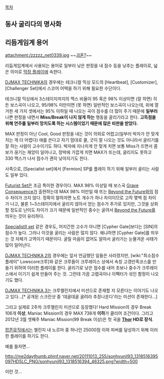 [[목차]]
== 동사 굴리다의 명사화 ==

== 리듬게임계 용어 ==
attachment:/zzzzz_net0339.jpg
~~[[괴혼|괴혼?]]~~

리듬게임계에서 사용되는 용어로 일부러 낮은 판정을 내 점수 등을 낮추는 플레이로, 넓은 의미로 [[막장 플레이]]에 속한다.

[[DJMAX TECHNIKA]]의 경우에는 테크니컬 믹싱 모드의 [Heartbeat], [Customizer], [Challenger Set]에서 스코어 어택을 하기 위해 필요한 수단이다.

테크니컬 믹싱에서 3스테이지까지의 맥스 비율이 95 혹은 98% 이상이면 (잘 하면) 히든 보스곡이 나오고, 95/98% 미만이면 (못 하면) 일반적인 보스곡이 나오는데, 위에 열거한 세 가지 셋에서는 95% 이하일 때 나오는 곡이 점수를 더 많이 주기 때문에 '''일부러''' 나쁜 판정을 내면서 '''Miss/Break이 나지 않게 하는''' 행동을 굴리기라고 한다. '''고득점을 위해 연주를 일부러 망치도록 하는 시스템이었기 때문에 많은 비판을 받았다.'''

MAX 판정이 아닌 Cool, Good 판정을 내는 것이 의외로 어렵고(일부러 박자가 안 맞게 치는 게 더 어렵다) 애를 쓴다고 자기 맘대로 쿨, 굿이 잘 나오는 것도 아니라서 굴리기를 잘 하는 사람이 고수이기도 하다. 박자에 지나치게 안 맞게 치면 보통 Miss가 뜨면서 콤보가 끊기는 재앙이 일어나고, 정박에 가깝게 치면 MAX가 뜨는데, 굴리지도 못하고 330 맥스가 나서 점수가 괜히 낮아지기도 한다.

사족으로, [Specialist set]에서 [Fermion] SP를 플레이 하기 위해 일부러 굴리는 사람도 일부 있다.

[[Futurist Set]]은 조금 특이한 경우이다. MAX 98% 이상일 때 보스곡 [[Grave Consequence]]가 출현하는데 MAX 98% 미만일 때 뜨는 [[Beyond the Future]]와의 점수 차이가 크지 않다. 정확히 말하자면 노트 개수가 하나 차이이므로 고작 몇백 점 차이가 나고, 물론 1~3스테이지에서 굴리지 않아서 얻는 점수가 추가로 있지만, 그것을 상회할 정도로 난이도 차이가 크기 때문에 일반적인 중수는 굴려서 [[Beyond the Future]]를 띄우는 것이 유리하다.

[[SpecialistⅡ set]] 같은 경우도, 어지간한 고수가 아니면 [Cypher Gate]보다는 [SIN]의 점수가 높다. 그러나 이것을 굴리는 사람은 많지 않다. 왜냐하면 [Cypher Gate]를 띄우는 것 자체가 고역이기 때문이다. 굴릴 마음이 없어도 알아서 굴러가는 눈물겨운 사태가 많이 일어난다.

[[DJMAX TECHNIKA 2]]의 경우에는 앞서 언급했던 일들은 사라졌지만, [wiki:"최소점수 플레이" Lowscore크루]와 같은 크루들이 크루레이스 상에서 속칭 고갱만족코스를 만들기 위하여 이러한 플레이를 한다. 굴리기로 낮은 점수를 내어 초보나 중수가 크루레이스에서 이기기 쉽게 만들어 주는 것. 그런데 가끔 고렙곡이나 이펙터가 섞인 함정이 나오기도 했다.

[[DJMAX TECHNIKA 3]]는 크루챌린지에서 미션으로 존재할 지 모른다는 이야기도 나오고 있다...[* 공개된 스크린샷 중 '데굴데굴 굴려라 추장나온다'라는 미션이 존재한다...]

그리고 실제로 2주차 크루챌린지 미션으로 등장했다! Hard Mission의 경우 Break 106개 '''이상''', Maniac Mission의 경우 MAX 738개 '''이하'''가 클리어 조건이다. 그리고 2012년 3월 셋째주 Maniac Mission(99 Break 이상)은 첫 곡을 '''[[Thor]] HD로 장식'''.

[[팝픈뮤직]]에서는 챌린지 내 노르마 중 하나인 25000점 이하 피버를 달성하기 위해 이러한 플레이를 하기도 한다.

예를 들자면...

http://me2daythumb.phinf.naver.net/20111013_255/sonhyunil93_1318516395097HD5LC_PNG/sonhyunil93_1318516394_46325.png?width=500

이런 것...
